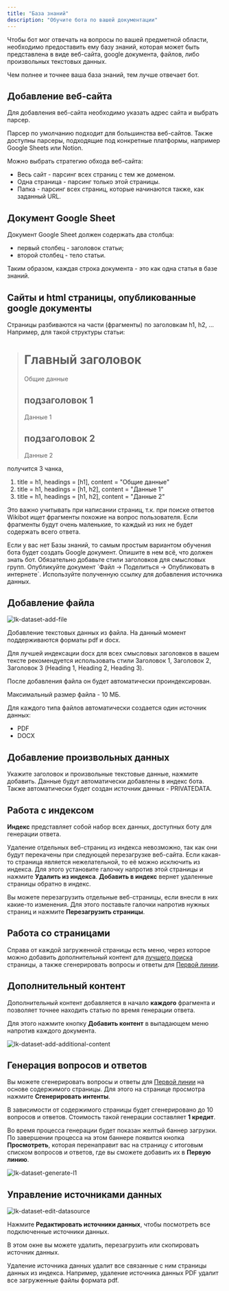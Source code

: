 ---
title: "База знаний"
description: "Обучите бота по вашей документации"
---

Чтобы бот мог отвечать на вопросы по вашей предметной области, необходимо предоставить ему базу знаний, которая может
быть представлена в виде веб-сайта, google документа, файлов, либо произвольных текстовых данных.

<Warning>Чем полнее и точнее ваша база знаний, тем лучше отвечает бот.</Warning>

## Добавление веб-сайта

Для добавления веб-сайта необходимо указать адрес сайта и выбрать парсер.

Парсер по умолчанию подходит для большинства веб-сайтов. Также доступны парсеры, подходящие под конкретные платформы, например Google Sheets или Notion.

Можно выбрать стратегию обхода веб-сайта:

- Весь сайт - парсинг всех страниц с тем же доменом.
- Одна страница - парсинг только этой страницы.
- Папка - парсинг всех страниц, которые начинаются также, как заданный URL.

## Документ Google Sheet

Документ Google Sheet должен содержать два столбца:

- первый столбец - заголовок статьи;
- второй столбец - тело статьи.

Таким образом, каждая строка документа - это как одна статья в базе знаний.

## Сайты и html страницы, опубликованные google документы

Страницы разбиваются на части (фрагменты) по заголовкам h1, h2, ...
Например, для такой структуры статьи:

> <h1>Главный заголовок</h1>
> Общие данные
> <h2>подзаголовок 1</h2>
> Данные 1<h2>подзаголовок 2</h2>
> Данные 2

получится 3 чанка,

1. title = h1, headings = [h1], content = "Общие данные"
2. title = h1, headings = [h1, h2], content = "Данные 1"
3. title = h1, headings = [h1, h2], content = "Данные 2"

Это важно учитывать при написании страниц, т.к. при поиске ответов Wikibot ищет фрагменты похожие на вопрос пользователя.
Если фрагменты будут очень маленькие, то каждый из них не будет содержать всего ответа.

<Tip>
  Если у вас нет Базы знаний, то самым простым вариантом обучения бота будет
  создать Google документ. Опишите в нем всё, что должен знать бот. Обязательно
  добавьте стили заголовков для смысловых групп. Опубликуйте документ `Файл ->
  Поделиться -> Опубликовать в интернете`. Используйте полученную ссылку для
  добавления источника данных.
</Tip>

## Добавление файла

<img src="/images/lk-dataset-add-file.jpg" alt="lk-dataset-add-file" />

Добавление текстовых данных из файла. На данный момент поддерживаются форматы pdf и docx.

<Tip>
  Для лучшей индексации docx для всех смысловых заголовков в вашем тексте
  рекомендуется использовать стили Заголовок 1, Заголовок 2, Заголовок 3
  (Heading 1, Heading 2, Heading 3).
</Tip>

После добавления файла он будет автоматически проиндексирован.

Максимальный размер файла - 10 МБ.

Для каждого типа файлов автоматически создается один источник данных:

- PDF
- DOCX

## Добавление произвольных данных

Укажите заголовок и произвольные текстовые данные, нажмите добавить. Данные будут автоматически добавлены в индекс бота.
Также автоматически будет создан источник данных - PRIVATEDATA.



## Работа с индексом

**Индекс** представляет собой набор всех данных, доступных боту для генерации ответа.

Удаление отдельных веб-страниц из индекса невозможно, так как они будут перекачены при следующей перезагрузке веб-сайта. Если какая-то страница является нежелательной,
то её можно исключить из индекса. Для этого установите галочку напротив этой страницы и нажмите **Удалить из индекса**. **Добавить в индекс** вернет удаленные страницы обратно в индекс.

Вы можете перезагрузить отдельные веб-страницы, если внесли в них какие-то изменения. Для этого поставьте галочки напротив нужных страниц и нажмите **Перезагрузить страницы**.

## Работа со страницами

Справа от каждой загруженной страницы есть меню, через которое можно добавить дополнительный
контент для [лучшего поиска](/learning/problems#keys-3-bot-ne-nashel-nuzhnuyu-statyu-v-kotoroy-est-otvet) страницы,
а также сгенерировать вопросы и ответы для [Первой линии](/learning/first-line).

## Дополнительный контент

Дополнительный контент добавляется в начало **каждого** фрагмента и позволяет точнее находить статью по время генерации ответа.

Для этого нажмите кнопку **Добавить контент** в выпадающем меню напротив каждого документа.

<img
  src="/images/lk-dataset-add-additional-content.jpg"
  alt="lk-dataset-add-additional-content"
/>

## Генерация вопросов и ответов

Вы можете сгенерировать вопросы и ответы для [Первой линии](/learning/first-line) на основе содержимого страницы. Для этого на странице просмотра нажмите **Сгенерировать интенты**.

В зависимости от содержимого страницы будет сгенерировано до 10 вопросов и ответов. Стоимость такой генерации составляет **1 кредит**.

Во время процесса генерации будет показан желтый баннер загрузки. По завершении процесса на этом баннере появится кнопка **Просмотреть**, которая перенаправит вас на страницу с итоговым списком вопросов и ответов, где вы сможете добавить их в **Первую линию**.

<img src="/images/lk-dataset-generate-l1.jpg" alt="lk-dataset-generate-l1" />

## Управление источниками данных

<img
  src="/images/lk-dataset-edit-datasource.jpg"
  alt="lk-dataset-edit-datasource"
/>

Нажмите **Редактировать источники данных**, чтобы посмотреть все подключенные источники данных.

В этом окне вы можете удалить, перезагрузить или скопировать источник данных.

<Warning>
  Удаление источника данных удалит все связанные с ним страницы данных из
  индекса. Например, удаление источника данных PDF удалит все загруженные файлы
  формата pdf.
</Warning>

